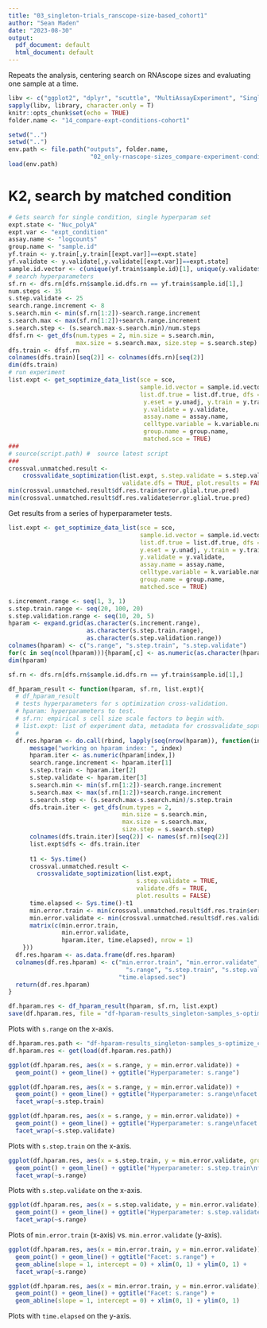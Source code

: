 ```yaml
---
title: "03_singleton-trials_ranscope-size-based_cohort1"
author: "Sean Maden"
date: "2023-08-30"
output:
  pdf_document: default
  html_document: default
---
```


Repeats the analysis, centering search on RNAscope sizes and evaluating one sample at a time.

```r
libv <- c("ggplot2", "dplyr", "scuttle", "MultiAssayExperiment", "SingleCellExperiment")
sapply(libv, library, character.only = T)
knitr::opts_chunk$set(echo = TRUE)
folder.name <- "14_compare-expt-conditions-cohort1"

setwd("..")
setwd("..")
env.path <- file.path("outputs", folder.name, 
                       "02_only-rnascope-sizes_compare-experiment-conditions-cohort1.RData")
load(env.path)
```

# K2, search by matched condition

```r
# Gets search for single condition, single hyperparam set
expt.state <- "Nuc_polyA"
expt.var <- "expt_condition"
assay.name <- "logcounts"
group.name <- "sample.id"
yf.train <- y.train[,y.train[[expt.var]]==expt.state]
yf.validate <- y.validate[,y.validate[[expt.var]]==expt.state]
sample.id.vector <- c(unique(yf.train$sample.id)[1], unique(y.validate$sample.id)[1])
# search hyperparameters
sf.rn <- dfs.rn[dfs.rn$sample.id.dfs.rn == yf.train$sample.id[1],]
num.steps <- 35
s.step.validate <- 25
search.range.increment <- 8
s.search.min <- min(sf.rn[1:2])-search.range.increment
s.search.max <- max(sf.rn[1:2])+search.range.increment
s.search.step <- (s.search.max-s.search.min)/num.steps
dfsf.rn <- get_dfs(num.types = 2, min.size = s.search.min, 
                   max.size = s.search.max, size.step = s.search.step)
dfs.train <- dfsf.rn
colnames(dfs.train)[seq(2)] <- colnames(dfs.rn)[seq(2)]
dim(dfs.train)
# run experiment
list.expt <- get_soptimize_data_list(sce = sce, 
                                     sample.id.vector = sample.id.vector, 
                                     list.df.true = list.df.true, dfs = dfs.train,
                                      y.eset = y.unadj, y.train = y.train, 
                                      y.validate = y.validate, 
                                      assay.name = assay.name, 
                                      celltype.variable = k.variable.name, 
                                      group.name = group.name,
                                      matched.sce = TRUE)
###
# source(script.path) #  source latest script
###
crossval.unmatched.result <- 
    crossvalidate_soptimization(list.expt, s.step.validate = s.step.validate, 
                                validate.dfs = TRUE, plot.results = FALSE)
min(crossval.unmatched.result$df.res.train$error.glial.true.pred)
min(crossval.unmatched.result$df.res.validate$error.glial.true.pred)
```

Get results from a series of hyperparameter tests.

```r
list.expt <- get_soptimize_data_list(sce = sce, 
                                     sample.id.vector = sample.id.vector, 
                                     list.df.true = list.df.true, dfs = dfs.train,
                                     y.eset = y.unadj, y.train = y.train, 
                                     y.validate = y.validate, 
                                     assay.name = assay.name, 
                                     celltype.variable = k.variable.name, 
                                     group.name = group.name,
                                     matched.sce = TRUE)

s.increment.range <- seq(1, 3, 1)
s.step.train.range <- seq(20, 100, 20)
s.step.validation.range <- seq(10, 20, 5)
hparam <- expand.grid(as.character(s.increment.range), 
                      as.character(s.step.train.range), 
                      as.character(s.step.validation.range))
colnames(hparam) <- c("s.range", "s.step.train", "s.step.validate")
for(c in seq(ncol(hparam))){hparam[,c] <- as.numeric(as.character(hparam[,c]))}
dim(hparam)

sf.rn <- dfs.rn[dfs.rn$sample.id.dfs.rn == yf.train$sample.id[1],]

df_hparam_result <- function(hparam, sf.rn, list.expt){
  # df_hparam_result
  # tests hyperparameters for s optimization cross-validation.
  # hparam: hyperparameters to test.
  # sf.rn: empirical s cell size scale factors to begin with.
  # list.expt: list of experiment data, metadata for crossvalidate_soptimization().
  #
  df.res.hparam <- do.call(rbind, lapply(seq(nrow(hparam)), function(index){
      message("working on hparam index: ", index)
      hparam.iter <- as.numeric(hparam[index,])
      search.range.increment <- hparam.iter[1]
      s.step.train <- hparam.iter[2]
      s.step.validate <- hparam.iter[3]
      s.search.min <- min(sf.rn[1:2])-search.range.increment
      s.search.max <- max(sf.rn[1:2])+search.range.increment
      s.search.step <- (s.search.max-s.search.min)/s.step.train
      dfs.train.iter <- get_dfs(num.types = 2, 
                                min.size = s.search.min,
                                max.size = s.search.max, 
                                size.step = s.search.step)
      colnames(dfs.train.iter)[seq(2)] <- names(sf.rn)[seq(2)]
      list.expt$dfs <- dfs.train.iter
      
      t1 <- Sys.time()
      crossval.unmatched.result <- 
        crossvalidate_soptimization(list.expt,
                                    s.step.validate = TRUE, 
                                    validate.dfs = TRUE, 
                                    plot.results = FALSE)
      time.elapsed <- Sys.time()-t1
      min.error.train <- min(crossval.unmatched.result$df.res.train$error.glial.true.pred)
      min.error.validate <- min(crossval.unmatched.result$df.res.validate$error.glial.true.pred)
      matrix(c(min.error.train, 
               min.error.validate, 
               hparam.iter, time.elapsed), nrow = 1)
    }))
  df.res.hparam <- as.data.frame(df.res.hparam)
  colnames(df.res.hparam) <- c("min.error.train", "min.error.validate", 
                                 "s.range", "s.step.train", "s.step.validate",
                               "time.elapsed.sec")
  return(df.res.hparam)
}

df.hparam.res <- df_hparam_result(hparam, sf.rn, list.expt)
save(df.hparam.res, file = "df-hparam-results_singleton-samples_s-optimize_cohort1.rda")
```

Plots with `s.range` on the x-axis.

```r
df.hparam.res.path <- "df-hparam-results_singleton-samples_s-optimize_cohort1.rda"
df.hparam.res <- get(load(df.hparam.res.path))

ggplot(df.hparam.res, aes(x = s.range, y = min.error.validate)) + 
  geom_point() + geom_line() + ggtitle("Hyperparameter: s.range")

ggplot(df.hparam.res, aes(x = s.range, y = min.error.validate)) + 
  geom_point() + geom_line() + ggtitle("Hyperparameter: s.range\nfacet: s.step.train") +
  facet_wrap(~s.step.train)

ggplot(df.hparam.res, aes(x = s.range, y = min.error.validate)) + 
  geom_point() + geom_line() + ggtitle("Hyperparameter: s.range\nfacet: s.step.validate") +
  facet_wrap(~s.step.validate)
```

Plots with `s.step.train` on the x-axis.

```r
ggplot(df.hparam.res, aes(x = s.step.train, y = min.error.validate, group = s.range)) + 
  geom_point() + geom_line() + ggtitle("Hyperparameter: s.step.train\nfacet: s.range") + 
  facet_wrap(~s.range)
```

Plots with `s.step.validate` on the x-axis.

```r
ggplot(df.hparam.res, aes(x = s.step.validate, y = min.error.validate)) + 
  geom_point() + geom_line() + ggtitle("Hyperparameter: s.step.validate\nfacet: s.range") +
  facet_wrap(~s.range)
```

Plots of `min.error.train` (x-axis) vs. `min.error.validate` (y-axis).

```r
ggplot(df.hparam.res, aes(x = min.error.train, y = min.error.validate)) + 
  geom_point() + geom_line() + ggtitle("Facet: s.range") +
  geom_abline(slope = 1, intercept = 0) + xlim(0, 1) + ylim(0, 1) +
  facet_wrap(~s.range)

ggplot(df.hparam.res, aes(x = min.error.train, y = min.error.validate)) + 
  geom_point() + geom_line() + ggtitle("Facet: s.range") +
  geom_abline(slope = 1, intercept = 0) + xlim(0, 1) + ylim(0, 1)
```

Plots with `time.elapsed` on the y-axis.

```r
```


